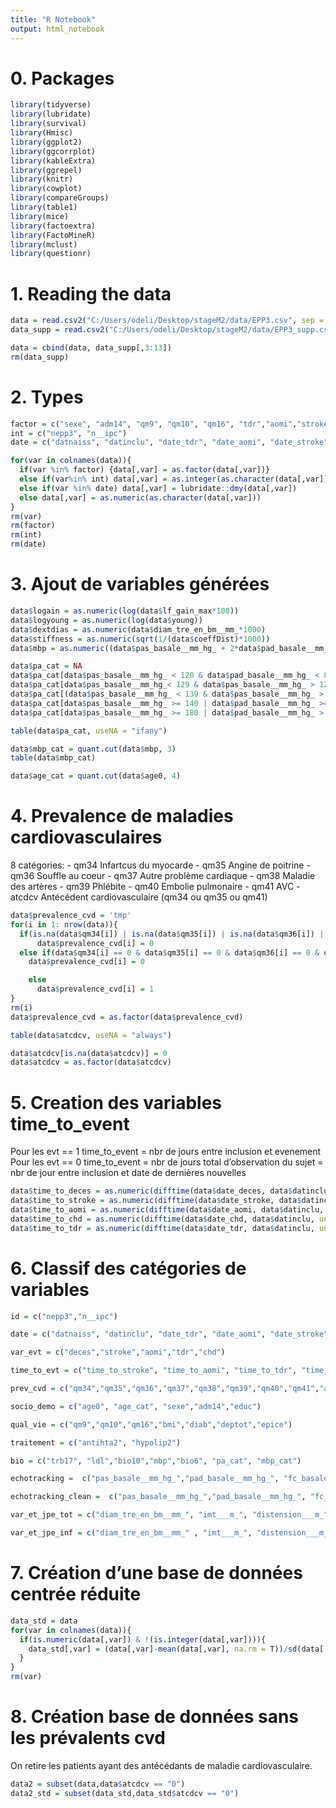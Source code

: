 ```yaml
---
title: "R Notebook"
output: html_notebook
---
```


# 0. Packages

```r
library(tidyverse)
library(lubridate)
library(survival)
library(Hmisc)
library(ggplot2)
library(ggcorrplot)
library(kableExtra)
library(ggrepel)
library(knitr)
library(cowplot)
library(compareGroups)
library(table1)
library(mice)
library(factoextra)
library(FactoMineR)
library(mclust)
library(questionr)
```

# 1. Reading the data

```r
data = read.csv2("C:/Users/odeli/Desktop/stageM2/data/EPP3.csv", sep = ";", header = T)
data_supp = read.csv2("C:/Users/odeli/Desktop/stageM2/data/EPP3_supp.csv", sep = ";", header = T)
```
```r
data = cbind(data, data_supp[,3:13])
rm(data_supp)
```

# 2. Types
```r
factor = c("sexe", "adm14", "qm9", "qm10", "qm16", "tdr","aomi","stroke","chd","deces", "deptot", "diab", "hypolip2", "antihta2", "educ","sens_hf_t_phase", "sens_phase_hf_c", "sens_phase", "qm34","qm35","qm36","qm37","qm38","qm39","qm40","qm41", "atcdcv", "pr_sence_de_plaque_s____l__cho")
int = c("nepp3", "n__ipc")
date = c("datnaiss", "datinclu", "date_tdr", "date_aomi", "date_stroke", "date_chd", "date_deces")

for(var in colnames(data)){
  if(var %in% factor) {data[,var] = as.factor(data[,var])}
  else if(var%in% int) data[,var] = as.integer(as.character(data[,var]))
  else if(var %in% date) data[,var] = lubridate::dmy(data[,var])
  else data[,var] = as.numeric(as.character(data[,var]))
}
rm(var)
rm(factor)
rm(int)
rm(date)
```

# 3. Ajout de variables générées

```r
data$logain = as.numeric(log(data$lf_gain_max*100))
data$logyoung = as.numeric(log(data$young))
data$dextdias = as.numeric(data$diam_tre_en_bm__mm_*1000)
data$stiffness = as.numeric(sqrt(1/(data$coeffDist)*1000))
data$mbp = as.numeric((data$pas_basale__mm_hg_ + 2*data$pad_basale__mm_hg_)/3) # mean blood pressure
```

```r
data$pa_cat = NA
data$pa_cat[data$pas_basale__mm_hg_ < 120 & data$pad_basale__mm_hg_ < 80] = "Normal"
data$pa_cat[data$pas_basale__mm_hg_< 129 & data$pas_basale__mm_hg_ > 120 & data$pad_basale__mm_hg_ < 80] = "Elevée"
data$pa_cat[(data$pas_basale__mm_hg_ < 139 & data$pas_basale__mm_hg_ > 130) | (data$pad_basale__mm_hg_ < 89 & data$pad_basale__mm_hg_ > 80)] = "HP Stage 1"
data$pa_cat[data$pas_basale__mm_hg_ >= 140 | data$pad_basale__mm_hg_ >= 90] = "HP Stage 2"
data$pa_cat[data$pas_basale__mm_hg_ >= 180 | data$pad_basale__mm_hg_ > 120] = "HP Crisis"
```
```r
table(data$pa_cat, useNA = "ifany")
```
```r
data$mbp_cat = quant.cut(data$mbp, 3)
table(data$mbp_cat)
```

```r
data$age_cat = quant.cut(data$age0, 4)
```

# 4. Prevalence de maladies cardiovasculaires

8 catégories:
- qm34 Infartcus du myocarde
- qm35 Angine de poitrine
- qm36 Souffle au coeur
- qm37 Autre problème cardiaque
- qm38 Maladie des artères
- qm39 Phlébite
- qm40 Embolie pulmonaire
- qm41 AVC
- atcdcv Antécédent cardiovasculaire (qm34 ou qm35 ou qm41)


```r
data$prevalence_cvd = 'tmp'
for(i in 1: nrow(data)){
  if(is.na(data$qm34[i]) | is.na(data$qm35[i]) | is.na(data$qm36[i]) | is.na(data$qm37[i]) | is.na(data$qm38[i]) | is.na(data$qm39[i]) | is.na(data$qm40[i]) | is.na(data$qm41[i]))
      data$prevalence_cvd[i] = 0
  else if(data$qm34[i] == 0 & data$qm35[i] == 0 & data$qm36[i] == 0 & data$qm37[i] == 0 & data$qm38[i] == 0 & data$qm39[i] == 0 & data$qm40[i] == 0 & data$qm41[i] == 0)
    data$prevalence_cvd[i] = 0

    else
      data$prevalence_cvd[i] = 1
}
rm(i)
data$prevalence_cvd = as.factor(data$prevalence_cvd)
```


```r
table(data$atcdcv, useNA = "always")
```
```r
data$atcdcv[is.na(data$atcdcv)] = 0
data$atcdcv = as.factor(data$atcdcv)
```


# 5. Creation des variables time_to_event 

Pour les evt == 1 time_to_event = nbr de jours entre inclusion et evenement
Pour les evt == 0 time_to_event = nbr de jours total d'observation du sujet = nbr de jour entre inclusion et date de dernières nouvelles

```r
data$time_to_deces = as.numeric(difftime(data$date_deces, data$datinclu, unit = "days"))
data$time_to_stroke = as.numeric(difftime(data$date_stroke, data$datinclu, unit = "days"))
data$time_to_aomi = as.numeric(difftime(data$date_aomi, data$datinclu, unit = "days"))
data$time_to_chd = as.numeric(difftime(data$date_chd, data$datinclu, unit = "days"))
data$time_to_tdr = as.numeric(difftime(data$date_tdr, data$datinclu, unit = "days"))
```

# 6. Classif des catégories de variables

```r
id = c("nepp3","n__ipc")

date = c("datnaiss", "datinclu", "date_tdr", "date_aomi", "date_stroke", "date_chd", "date_deces")

var_evt = c("deces","stroke","aomi","tdr","chd")

time_to_evt = c("time_to_stroke", "time_to_aomi", "time_to_tdr", "time_to_chd","time_to_deces")

prev_cvd = c("qm34","qm35","qm36","qm37","qm38","qm39","qm40","qm41","atcdcv","prevalence_cvd")

socio_demo = c("age0", "age_cat", "sexe","adm14","educ")

qual_vie = c("qm9","qm10","qm16","bmi","diab","deptot","epice")

traitement = c("antihta2", "hypolip2")

bio = c("trb17", "ldl","bio10","mbp","bio6", "pa_cat", "mbp_cat")

echotracking =  c("pas_basale__mm_hg_","pad_basale__mm_hg_", "fc_basale","diam_tre_en_bm__mm_","imt___m_","diam_tre_en_fbm__mm_","distension___m_","pwvloc", "dploc","debut","dist_rate_moy","dist_rate_var","rr_int_moy","rr_int_var","lf_dist_rate_t","hf_dist_rate_t","hf_dist_rate_c","lf_rrint_t","hf_rr_int_t","hf_rrint_c","freq_resp","lf_coh_max","lf_coh_moy","lf_gain_max","lf_gain_moy","lf_phase","sens_phase","hf_c_coh_max","hf_c_coh_moy","hf_c_gain_max","hf_c_gain_moy","hf_c_phase","sens_phase_hf_c","hf_t_coh_max","hf_t_coh_moy","hf_t_gain_max","hf_t_gain_moy","hf_t_phase","sens_hf_t_phase","dist_moy","dist_var","cws","coeffDist","compli","wcsa","young","pr_sence_de_plaque_s____l__cho","logain","logyoung","dextdias","stiffness")

echotracking_clean =  c("pas_basale__mm_hg_","pad_basale__mm_hg_", "fc_basale","diam_tre_en_bm__mm_","imt___m_","diam_tre_en_fbm__mm_","distension___m_","pwvloc", "dploc","dist_rate_moy","rr_int_moy","lf_dist_rate_t","hf_dist_rate_t","hf_dist_rate_c","lf_rrint_t","hf_rr_int_t","hf_rrint_c","freq_resp","lf_coh_moy","lf_gain_moy","lf_phase","hf_c_coh_moy","hf_c_gain_moy","hf_c_phase","hf_t_coh_moy","hf_t_gain_moy","hf_t_phase","dist_moy","cws","coeffDist","compli","wcsa","pr_sence_de_plaque_s____l__cho","logain","logyoung","dextdias","stiffness")

var_et_jpe_tot = c("diam_tre_en_bm__mm_", "imt___m_", "distension___m_", "dploc", "dist_rate_moy",  "rr_int_moy","lf_dist_rate_t","hf_dist_rate_t","lf_rrint_t","hf_rr_int_t","lf_coh_moy", "hf_c_coh_moy", "hf_c_gain_moy", "cws","coeffDist", "compli", "wcsa", "young","logain","stiffness")

var_et_jpe_inf = c("diam_tre_en_bm__mm_" , "imt___m_", "distension___m_", "dploc", "dist_rate_moy","coeffDist", "young","logain","stiffness")
```


# 7. Création d'une base de données centrée réduite

```r
data_std = data
for(var in colnames(data)){
  if(is.numeric(data[,var]) & !(is.integer(data[,var]))){
    data_std[,var] = (data[,var]-mean(data[,var], na.rm = T))/sd(data[,var], na.rm = T)
  }
}
rm(var)
```

# 8. Création base de données sans les prévalents cvd

On retire les patients ayant des antécédants de maladie cardiovasculaire.
```r
data2 = subset(data,data$atcdcv == "0")
data2_std = subset(data_std,data_std$atcdcv == "0")
```